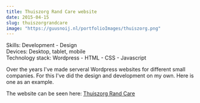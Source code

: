 ```yaml
---
title: Thuiszorg Rand Care website
date: 2015-04-15
slug: thuiszorgrandcare
image: "https://guusnoij.nl/portfolioImages/thuiszorg.png"
---
```


<span style="color: var(--theme-ui-colors-gray-6)">Skills: Development - Design </span>
<br />
<span style="color: var(--theme-ui-colors-gray-6)">Devices: Desktop, tablet, mobile</span>
<br />
<span style="color: var(--theme-ui-colors-gray-6)">Technology stack: Wordpress - HTML - CSS - Javascript</span>

Over the years I've made serveral Wordpress websites for different small companies.
For this I've did the design and development on my own.
Here is one as an example.

The website can be seen here: <a href="https://www.thuiszorgrandcare.nl" target="_blank">Thuiszorg Rand Care</a>